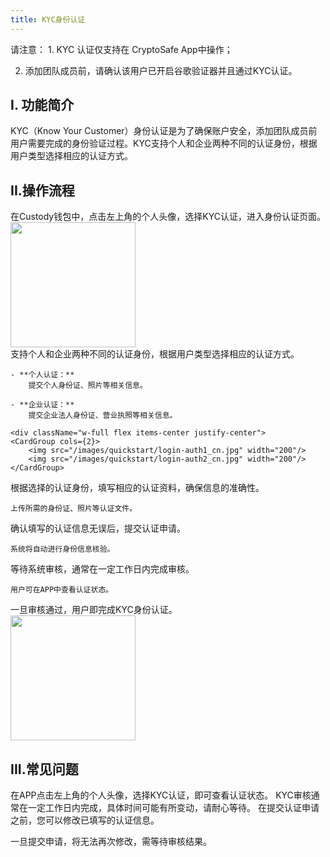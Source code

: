```yaml
---
title: KYC身份认证
---
```


<Note> 
请注意：
1. KYC 认证仅支持在 CryptoSafe App中操作；

2. 添加团队成员前，请确认该用户已开启谷歌验证器并且通过KYC认证。
</Note>

## I. 功能简介

KYC（Know Your Customer）身份认证是为了确保账户安全，添加团队成员前用户需要完成的身份验证过程。KYC支持个人和企业两种不同的认证身份，根据用户类型选择相应的认证方式。

## II.**操作流程**

<Steps>

<Step title="进入KYC认证页面">
   在Custody钱包中，点击左上角的个人头像，选择KYC认证，进入身份认证页面。
    <div className="w-full flex items-center justify-center">
    <img src="/images/custody-guide/personalcn.png" width="200"/>
</div>
</Step>

<Step title="选择认证身份">
    支持个人和企业两种不同的认证身份，根据用户类型选择相应的认证方式。
    
    - **个人认证：**
        提交个人身份证、照片等相关信息。

    - **企业认证：**
        提交企业法人身份证、营业执照等相关信息。

    <div className="w-full flex items-center justify-center">
    <CardGroup cols={2}>
        <img src="/images/quickstart/login-auth1_cn.jpg" width="200"/>
        <img src="/images/quickstart/login-auth2_cn.jpg" width="200"/>
    </CardGroup>
</div>

</Step>

<Step title="填写认证信息">
    根据选择的认证身份，填写相应的认证资料，确保信息的准确性。

    上传所需的身份证、照片等认证文件。
</Step>

<Step title="提交认证申请">
    确认填写的认证信息无误后，提交认证申请。

    系统将自动进行身份信息核验。
</Step>

<Step title="等待审核结果">
    等待系统审核，通常在一定工作日内完成审核。

    用户可在APP中查看认证状态。
</Step>

<Step title="认证完成">
    一旦审核通过，用户即完成KYC身份认证。
    <div className="w-full flex items-center justify-center">
    <img src="/images/user-guide/kycdonecn.jpg" width="200"/>
</div>
</Step>

</Steps>

## III.**常见问题**

<Accordion title="如何查看我的KYC认证状态？">
在APP点击左上角的个人头像，选择KYC认证，即可查看认证状态。
</Accordion>

<Accordion title="KYC审核需要多长时间？">
KYC审核通常在一定工作日内完成，具体时间可能有所变动，请耐心等待。
</Accordion>

<Accordion title="我可以修改已提交的KYC认证信息吗？">
在提交认证申请之前，您可以修改已填写的认证信息。

一旦提交申请，将无法再次修改，需等待审核结果。
</Accordion>




